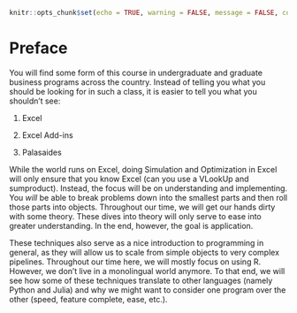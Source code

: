 

```r
knitr::opts_chunk$set(echo = TRUE, warning = FALSE, message = FALSE, comment = "")
```

# Preface

You will find some form of this course in undergraduate and graduate business programs across the country. Instead of telling you what you should be looking for in such a class, it is easier to tell you what you shouldn't see:

1.    Excel

2.    Excel Add-ins

3.    Palasaides

While the world runs on Excel, doing Simulation and Optimization in Excel will only ensure that you know Excel (can you use a VLookUp and sumproduct). Instead, the focus will be on understanding and implementing. You *will* be able to break problems down into the smallest parts and then roll those parts into objects. Throughout our time, we will get our hands dirty with some theory. These dives into theory will only serve to ease into greater understanding. In the end, however, the goal is application. 

These techniques also serve as a nice introduction to programming in general, as they will allow us to scale from simple objects to very complex pipelines. Throughout our time here, we will mostly focus on using R. However, we don't live in a monolingual world anymore. To that end, we will see how some of these techniques translate to other languages (namely Python and Julia) and why we might want to consider one program over the other (speed, feature complete, ease, etc.).